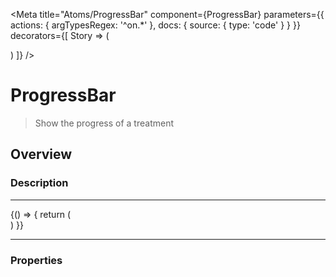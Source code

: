
<Meta
  title="Atoms/ProgressBar"
  component={ProgressBar}
  parameters={{
    actions: { argTypesRegex: '^on.*' },
    docs: {
      source: {
        type: 'code'
      }
    }
  }}
  decorators={[
    Story => (
      <ThemeProvider>
        <div className="component-story-main">
          <ThemeSwitcher />
          <Story />
        </div>
      </ThemeProvider>
    )
  ]}
/>

# ProgressBar

> Show the progress of a treatment

## Overview

### Description

---

<Canvas>
  <Story name="Overview" argTypes={{}}>
    {() => {
      return (
        <div
          style={{
            display: 'flex',
            alignItems: 'center',
            justifyContent: 'center',
            gap: '25px'
          }}
        >
          <ProgressBar
            label="File_1.csv"
            minValue={0}
            maxValue={1200}
            currentValue={650.564646516}
            unit="Mo"
          />
        </div>
      )
    }}
  </Story>
</Canvas>

---

### Properties

<ArgsTable story="Overview" />
